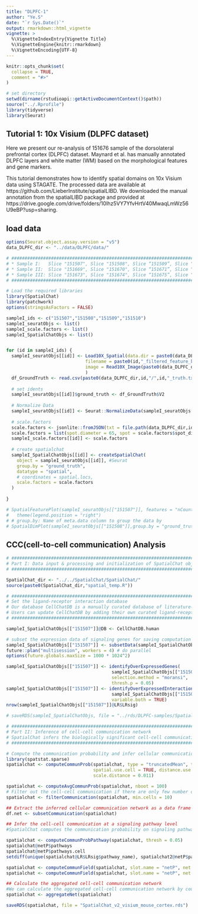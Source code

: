 ```yaml
---
title: "DLPFC-1"
author: "Ye.S"
date: "`r Sys.Date()`"
output: rmarkdown::html_vignette
vignette: >
  %\VignetteIndexEntry{Vignette Title}
  %\VignetteEngine{knitr::rmarkdown}
  %\VignetteEncoding{UTF-8}
---
```


```r
knitr::opts_chunk$set(
  collapse = TRUE,
  comment = "#>"
)

# set directory
setwd(dirname(rstudioapi::getActiveDocumentContext()$path))
source("../.Rprofile")
library(tidyverse)
library(Seurat)
```

## Tutorial 1: 10x Visium (DLPFC dataset)
Here we present our re-analysis of 151676 sample of the dorsolateral prefrontal cortex (DLPFC) dataset. Maynard et al. has manually annotated DLPFC layers and white matter (WM) based on the morphological features and gene markers.

This tutorial demonstrates how to identify spatial domains on 10x Visium data using STAGATE. The processed data are available at https://github.com/LieberInstitute/spatialLIBD. We downloaded the manual annotation from the spatialLIBD package and provided at https://drive.google.com/drive/folders/10lhz5VY7YfvHrtV40MwaqLmWz56U9eBP?usp=sharing.

## load data

```r
options(Seurat.object.assay.version = "v5")
data_DLPFC_dir <- "../data/DLPFC/data/"

# ##############################################################################
# * Sample I:   Slice "151507", Slice "151508", Slice “151509”, Slice “151510"    
# * Sample II:  Slice "151669", Slice "151670", Slice “151671”, Slice “151672"
# * Sample III: Slice "151673", Slice "151674", Slice “151675”, Slice “151676"
# ##############################################################################

# Load the required libraries
library(SpatialChat)
library(patchwork)
options(stringsAsFactors = FALSE)

sampleI_ids <- c("151507","151508","151509","151510")
sampleI_seuratObjs <- list()
sampleI_scale.factors <- list()
sampleI_SpatialChatObjs <- list()


for (id in sampleI_ids) {
  sampleI_seuratObjs[[id]] <- Load10X_Spatial(data.dir = paste0(data_DLPFC_dir,id,"/"),
                              filename = paste0(id,"_filtered_feature_bc_matrix.h5"),
                              image = Read10X_Image(paste0(data_DLPFC_dir,id,"/"))
                              )
  df_GroundTruth <- read.csv(paste0(data_DLPFC_dir,id,"/",id,"_truth.txt"),header = F,sep = "\t")
  
  # set idents
  sampleI_seuratObjs[[id]]$ground_truth <- df_GroundTruth$V2
  
  # Normalize Data
  sampleI_seuratObjs[[id]] <- Seurat::NormalizeData(sampleI_seuratObjs[[id]])
  
  # scale.factors
  scale.factors <- jsonlite::fromJSON(txt = file.path(data_DLPFC_dir,id ,"/", 'scalefactors_json.json'))
  scale.factors = list(spot.diameter = 65, spot = scale.factors$spot_diameter_fullres)
  sampleI_scale.factors[[id]] <- scale.factors
  
  # create spatialchat
  sampleI_SpatialChatObjs[[id]] <- createSpatialChat(
    object = sampleI_seuratObjs[[id]], #Seurat
    group.by = "ground_truth",
    datatype = "spatial", 
    # coordinates = spatial.locs, 
    scale.factors = scale.factors
  ) 
  
}

# SpatialFeaturePlot(sampleI_seuratObjs[["151507"]], features = "nCount_Spatial") + 
#   theme(legend.position = "right")
# # group.by: Name of meta.data column to group the data by
# SpatialDimPlot(sampleI_seuratObjs[["151508"]],group.by = "ground_truth")
```

## CCC(cell-to-cell communication) Analysis

```r
# ##############################################################################
# Part I: Data input & processing and initialization of SpatialChat object
# ##############################################################################

SpatialChat_dir <- "../../SpatialChat/SpatialChat/"
source(paste0(SpatialChat_dir,"spatial_temp.R"))

# ##############################################################################
# Set the ligand-receptor interaction database
# Our database CellChatDB is a manually curated database of literature-supported ligand-receptor interactions in both human and mouse. CellChatDB in mouse contains 2,021 validated molecular interactions, including 60% of secrete autocrine/paracrine signaling interactions, 21% of extracellular matrix (ECM)-receptor interactions and 19% of cell-cell contact interactions. CellChatDB in human contains 1,939 validated molecular interactions, including 61.8% of paracrine/autocrine signaling interactions, 21.7% of extracellular matrix (ECM)-receptor interactions and 16.5% of cell-cell contact interactions.
# Users can update CellChatDB by adding their own curated ligand-receptor pairs.Please check our tutorial on how to do it.
# ##############################################################################

sampleI_SpatialChatObjs[["151507"]]@DB <- CellChatDB.human

# subset the expression data of signaling genes for saving computation cost
sampleI_SpatialChatObjs[["151507"]] <- subsetData(sampleI_SpatialChatObjs[["151507"]]) # This step is necessary even if using the whole database
future::plan("multisession", workers = 4) # do parallel
options(future.globals.maxSize = 1000 * 1024^2)

sampleI_SpatialChatObjs[["151507"]] <- identifyOverExpressedGenes(
                                        sampleI_SpatialChatObjs[["151507"]], 
                                        selection.method = "moransi", 
                                        thresh.p = 0.05)
sampleI_SpatialChatObjs[["151507"]] <- identifyOverExpressedInteractions(
                                        sampleI_SpatialChatObjs[["151507"]], 
                                        variable.both = TRUE)
nrow(sampleI_SpatialChatObjs[["151507"]]@LR$LRsig)

# saveRDS(sampleI_SpatialChatObjs, file = "../rds/DLPFC-samples/SpatialChat_v2_sampleI.rds")

```
```r
# ##############################################################################
# Part II: Inference of cell-cell communication network
# SpatialChat infers the biologically significant cell-cell communication by assigning each interaction with a probability value and peforming a permutation test. SpatialChat models the probability of cell-cell communication by integrating gene expression with prior known knowledge of the interactions between signaling ligands, receptors and their cofactors using the law of mass action.
# ##############################################################################

# Compute the communication probability and infer cellular communication network
library(spatstat.sparse)
spatialchat <- computeCommunProb(spatialchat, type = "truncatedMean", trim = 0.1, nboot = 100,
                                 spatial.use.cell = TRUE, distance.use = TRUE, interaction.length = 200,
                                 scale.distance = 0.011)

spatialchat <- computeAvgCommunProb(spatialchat, nboot = 100)
# Filter out the cell-cell communication if there are only few number of cells in certain cell groups
spatialchat <- filterCommunication(spatialchat, min.cells = 10)

## Extract the inferred cellular communication network as a data frame
df.net <- subsetCommunication(spatialchat)

## Infer the cell-cell communication at a signaling pathway level
#SpatialChat computes the communication probability on signaling pathway level by summarizing the communication probabilities of all ligands-receptors interactions associated with each signaling pathway.

spatialchat <- computeCommunProbPathway(spatialchat, thresh = 0.05)
spatialchat@netP$pathways
spatialchat@netP$pathways.cell
setdiff(unique(spatialchat@LR$LRsig$pathway_name), spatialchat2@netP$pathways)

spatialchat <- computeCommunField(spatialchat, slot.name = "netP", net.name = NULL, top = 0.8)
spatialchat <- computeCommunField(spatialchat, slot.name = "netP", net.name = spatialchat@netP$pathways, top = 0.8)

## Calculate the aggregated cell-cell communication network
#We can calculate the aggregated cell-cell communication network by counting the number of links or summarizing the communication probability. USER can also calculate the aggregated network among a subset of cell groups by setting `sources.use` and `targets.use`.
spatialchat <- aggregateNet(spatialchat)

saveRDS(spatialchat, file = "SpatialChat_v2_visium_mouse_cortex.rds")
```


